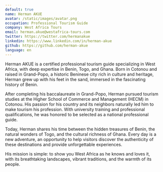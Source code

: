 ```yaml
---
default: true
name: Herman AKUE
avatar: /static/images/avatar.png
occupation: Professional Tourism Guide
company: West Africa Tours
email: herman.akue@westafrica-tours.com
twitter: https://twitter.com/hermanakue
linkedin: https://www.linkedin.com/in/herman-akue
github: https://github.com/herman-akue
language: en
---
```


Herman AKUE is a certified professional tourism guide specializing in West Africa, with deep expertise in Benin, Togo, and Ghana. Born in Cotonou and raised in Grand-Popo, a historic Beninese city rich in culture and heritage, Herman grew up with his feet in the sand, immersed in the fascinating history of Benin.

After completing his baccalaureate in Grand-Popo, Herman pursued tourism studies at the Higher School of Commerce and Management (HECM) in Cotonou. His passion for his country and its neighbors naturally led him to make tourism his profession. With university training and professional qualifications, he was honored to be selected as a national professional guide.

Today, Herman shares his time between the hidden treasures of Benin, the natural wonders of Togo, and the cultural richness of Ghana. Every day is a new adventure, an opportunity to help visitors discover the authenticity of these destinations and provide unforgettable experiences.

His mission is simple: to show you West Africa as he knows and loves it, with its breathtaking landscapes, vibrant traditions, and the warmth of its people.
